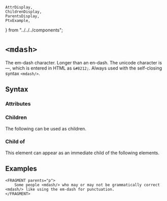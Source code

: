     AttrDisplay,
    ChildrenDisplay,
    ParentsDisplay,
    PtxExample,
} from "../../../components";

# `<mdash>`

The em-dash character. Longer than an en-dash.
The unicode character is &#8212;, which is entered in HTML as `&#8212;`.
Always used with the self-closing syntax `<mdash/>`.

## Syntax

### Attributes

<AttrDisplay name="mdash" />

### Children

The following can be used as children.

<ChildrenDisplay name="mdash" />

### Child of

This element can appear as an immediate child of the following elements.

<ParentsDisplay name="mdash" />

## Examples
```ptx-example
<FRAGMENT parents="p">
    Some people <mdash/> who may or may not be grammatically correct <mdash/> like using the em-dash for punctuation.
</FRAGMENT>
```